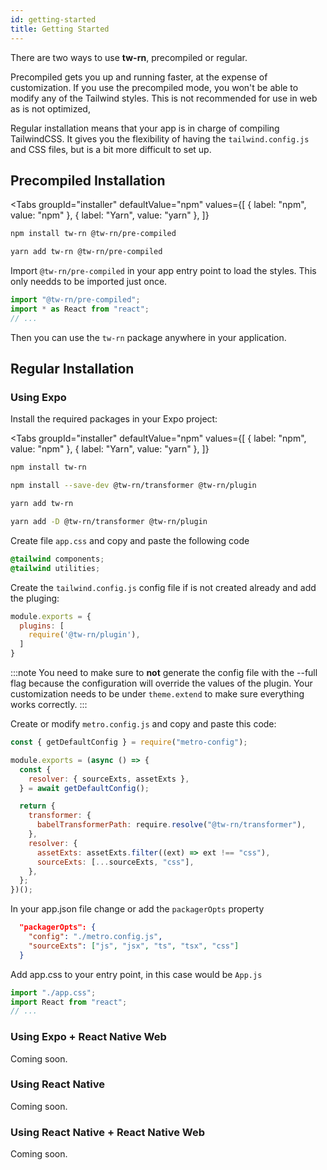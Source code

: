 ```yaml
---
id: getting-started
title: Getting Started
---
```



There are two ways to use **tw-rn**, precompiled or regular.

Precompiled gets you up and running faster, at the expense of customization. If you use the precompiled mode, you won't be able to modify any of the Tailwind styles. This is not recommended for use in web as is not optimized,

Regular installation means that your app is in charge of compiling TailwindCSS. It gives you the flexibility of having the `tailwind.config.js` and CSS files, but is a bit more difficult to set up.

## Precompiled Installation

<Tabs
  groupId="installer"
  defaultValue="npm"
  values={[
    { label: "npm", value: "npm" },
    { label: "Yarn", value: "yarn" },
  ]}
>
  <TabItem value="npm">

```bash
npm install tw-rn @tw-rn/pre-compiled
```

  </TabItem>
  <TabItem value="yarn">

```bash
yarn add tw-rn @tw-rn/pre-compiled
```

  </TabItem>
</Tabs>

Import `@tw-rn/pre-compiled` in your app entry point to load the styles. This only needds to be imported just once.

```js title="App.js"
import "@tw-rn/pre-compiled";
import * as React from "react";
// ...
```

Then you can use the `tw-rn` package anywhere in your application.

<Snack snackId="@ericktamayo/tw-rn-precompiled" />

## Regular Installation

### Using Expo

Install the required packages in your Expo project:

<Tabs
  groupId="installer"
  defaultValue="npm"
  values={[
    { label: "npm", value: "npm" },
    { label: "Yarn", value: "yarn" },
  ]}
>
  <TabItem value="npm">

```bash
npm install tw-rn
```

```bash
npm install --save-dev @tw-rn/transformer @tw-rn/plugin
```

  </TabItem>
  <TabItem value="yarn">

```bash
yarn add tw-rn
```

```bash
yarn add -D @tw-rn/transformer @tw-rn/plugin
```

  </TabItem>
</Tabs>

Create file `app.css` and copy and paste the following code

```css title="app.css"
@tailwind components;
@tailwind utilities;
```

Create the `tailwind.config.js` config file if is not created already and add the pluging:

<!-- prettier-ignore-start -->
```js title="tailwind.config.js"
module.exports = {
  plugins: [
    require('@tw-rn/plugin'),
  ]
}
```
<!-- prettier-ignore-end -->

:::note
You need to make sure to **not** generate the config file with the --full flag because the configuration will override the values of the plugin. Your customization needs to be under `theme.extend` to make sure everything works correctly.
:::

Create or modify `metro.config.js` and copy and paste this code:

```js title="metro.config.js"
const { getDefaultConfig } = require("metro-config");

module.exports = (async () => {
  const {
    resolver: { sourceExts, assetExts },
  } = await getDefaultConfig();

  return {
    transformer: {
      babelTransformerPath: require.resolve("@tw-rn/transformer"),
    },
    resolver: {
      assetExts: assetExts.filter((ext) => ext !== "css"),
      sourceExts: [...sourceExts, "css"],
    },
  };
})();
```

In your app.json file change or add the `packagerOpts` property

```json title="app.json"
  "packagerOpts": {
    "config": "./metro.config.js",
    "sourceExts": ["js", "jsx", "ts", "tsx", "css"]
  }
```

Add app.css to your entry point, in this case would be `App.js`

```js title="App.js"
import "./app.css";
import React from "react";
// ...
```

### Using Expo + React Native Web

Coming soon.

### Using React Native

Coming soon.

### Using React Native + React Native Web

Coming soon.
